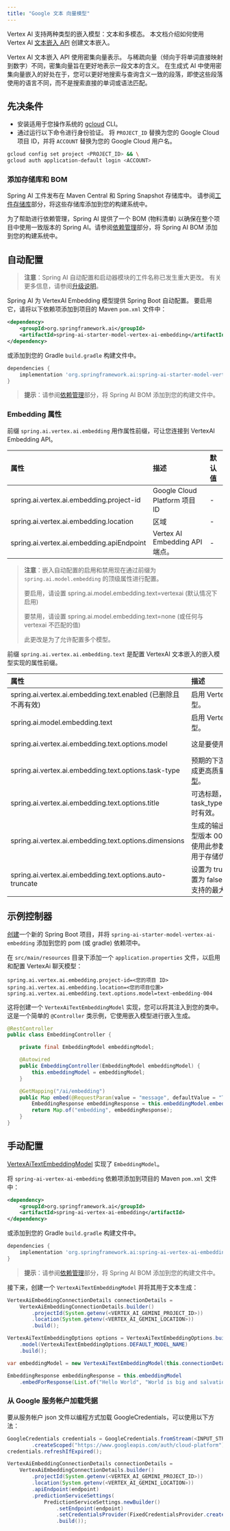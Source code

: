 ```yaml
---
title: "Google 文本 向量模型"
---
```


Vertex AI 支持两种类型的嵌入模型：文本和多模态。
本文档介绍如何使用 Vertex AI [文本嵌入 API](https://cloud.google.com/vertex-ai/generative-ai/docs/model-reference/text-embeddings-api) 创建文本嵌入。

Vertex AI 文本嵌入 API 使用密集向量表示。
与稀疏向量（倾向于将单词直接映射到数字）不同，密集向量旨在更好地表示一段文本的含义。
在生成式 AI 中使用密集向量嵌入的好处在于，您可以更好地搜索与查询含义一致的段落，即使这些段落使用的语言不同，而不是搜索直接的单词或语法匹配。

## 先决条件

- 安装适用于您操作系统的 [gcloud](https://cloud.google.com/sdk/docs/install) CLI。
- 通过运行以下命令进行身份验证。
将 `PROJECT_ID` 替换为您的 Google Cloud 项目 ID，并将 `ACCOUNT` 替换为您的 Google Cloud 用户名。

```bash
gcloud config set project <PROJECT_ID> && \
gcloud auth application-default login <ACCOUNT>
```

### 添加存储库和 BOM

Spring AI 工件发布在 Maven Central 和 Spring Snapshot 存储库中。
请参阅[工件存储库](/spring4ai/getting-started#artifact-repositories)部分，将这些存储库添加到您的构建系统中。

为了帮助进行依赖管理，Spring AI 提供了一个 BOM (物料清单) 以确保在整个项目中使用一致版本的 Spring AI。请参阅[依赖管理](/spring4ai/getting-started#dependency-management)部分，将 Spring AI BOM 添加到您的构建系统中。

## 自动配置

> **注意**：Spring AI 自动配置和启动器模块的工件名称已发生重大更改。
> 有关更多信息，请参阅[升级说明](https://docs.spring.io/spring-ai/reference/upgrade-notes.html)。

Spring AI 为 VertexAI Embedding 模型提供 Spring Boot 自动配置。
要启用它，请将以下依赖项添加到项目的 Maven `pom.xml` 文件中：

```xml
<dependency>
    <groupId>org.springframework.ai</groupId>
    <artifactId>spring-ai-starter-model-vertex-ai-embedding</artifactId>
</dependency>
```

或添加到您的 Gradle `build.gradle` 构建文件中。

```groovy
dependencies {
    implementation 'org.springframework.ai:spring-ai-starter-model-vertex-ai-embedding'
}
```

> **提示**：请参阅[依赖管理](/spring4ai/getting-started#dependency-management)部分，将 Spring AI BOM 添加到您的构建文件中。

### Embedding 属性

前缀 `spring.ai.vertex.ai.embedding` 用作属性前缀，可让您连接到 VertexAI Embedding API。

| 属性                                      | 描述                             | 默认值 |
| :---------------------------------------- | :------------------------------- | :----- |
| spring.ai.vertex.ai.embedding.project-id  | Google Cloud Platform 项目 ID   | -      |
| spring.ai.vertex.ai.embedding.location    | 区域                             | -      |
| spring.ai.vertex.ai.embedding.apiEndpoint | Vertex AI Embedding API 端点。 | -      |

> **注意**：嵌入自动配置的启用和禁用现在通过前缀为 `spring.ai.model.embedding` 的顶级属性进行配置。
>
> 要启用，请设置 spring.ai.model.embedding.text=vertexai (默认情况下启用)
>
> 要禁用，请设置 spring.ai.model.embedding.text=none (或任何与 vertexai 不匹配的值)
>
> 此更改是为了允许配置多个模型。

前缀 `spring.ai.vertex.ai.embedding.text` 是配置 VertexAI 文本嵌入的嵌入模型实现的属性前缀。

| 属性                                                                   | 描述                                                                                                                               | 默认值                 |
| :--------------------------------------------------------------------- | :------------------------------------------------------------------------------------------------------------------------------- | :--------------------- |
| spring.ai.vertex.ai.embedding.text.enabled (已删除且不再有效)              | 启用 Vertex AI Embedding API 模型。                                                                                                  | true                   |
| spring.ai.model.embedding.text                                         | 启用 Vertex AI Embedding API 模型。                                                                                                  | vertexai               |
| spring.ai.vertex.ai.embedding.text.options.model                       | 这是要使用的 [Vertex 文本嵌入模型](https://cloud.google.com/vertex-ai/generative-ai/docs/embeddings/get-text-embeddings#supported-models)。 | text-embedding-004     |
| spring.ai.vertex.ai.embedding.text.options.task-type                   | 预期的下游应用程序，以帮助模型生成更高质量的嵌入。可用的[任务类型](https://cloud.google.com/vertex-ai/generative-ai/docs/model-reference/text-embeddings-api#request_body)。 | `RETRIEVAL_DOCUMENT`   |
| spring.ai.vertex.ai.embedding.text.options.title                       | 可选标题，仅在 task_type=RETRIEVAL_DOCUMENT 时有效。                                                                                | -                      |
| spring.ai.vertex.ai.embedding.text.options.dimensions                  | 生成的输出嵌入应具有的维度数。模型版本 004 及更高版本支持。您可以使用此参数来减小嵌入大小，例如，用于存储优化。                                                                             | -                      |
| spring.ai.vertex.ai.embedding.text.options.auto-truncate               | 设置为 true 时，将截断输入文本。设置为 false 时，如果输入文本长于模型支持的最大长度，则返回错误。                                                                         | true                   |

## 示例控制器

[创建](https://start.spring.io/)一个新的 Spring Boot 项目，并将 `spring-ai-starter-model-vertex-ai-embedding` 添加到您的 pom (或 gradle) 依赖项中。

在 `src/main/resources` 目录下添加一个 `application.properties` 文件，以启用和配置 VertexAi 聊天模型：

```properties
spring.ai.vertex.ai.embedding.project-id=<您的项目 ID>
spring.ai.vertex.ai.embedding.location=<您的项目位置>
spring.ai.vertex.ai.embedding.text.options.model=text-embedding-004
```

这将创建一个 `VertexAiTextEmbeddingModel` 实现，您可以将其注入到您的类中。
这是一个简单的 `@Controller` 类示例，它使用嵌入模型进行嵌入生成。

```java
@RestController
public class EmbeddingController {

    private final EmbeddingModel embeddingModel;

    @Autowired
    public EmbeddingController(EmbeddingModel embeddingModel) {
        this.embeddingModel = embeddingModel;
    }

    @GetMapping("/ai/embedding")
    public Map embed(@RequestParam(value = "message", defaultValue = "Tell me a joke") String message) {
        EmbeddingResponse embeddingResponse = this.embeddingModel.embedForResponse(List.of(message));
        return Map.of("embedding", embeddingResponse);
    }
}
```

## 手动配置

[VertexAiTextEmbeddingModel](https://github.com/spring-projects/spring-ai/blob/main/models/spring-ai-vertex-ai-embedding/src/main/java/org/springframework/ai/vertexai/embedding/VertexAiTextEmbeddingModel.java) 实现了 `EmbeddingModel`。

将 `spring-ai-vertex-ai-embedding` 依赖项添加到项目的 Maven `pom.xml` 文件中：

```xml
<dependency>
    <groupId>org.springframework.ai</groupId>
    <artifactId>spring-ai-vertex-ai-embedding</artifactId>
</dependency>
```

或添加到您的 Gradle `build.gradle` 构建文件中。

```groovy
dependencies {
    implementation 'org.springframework.ai:spring-ai-vertex-ai-embedding'
}
```

> **提示**：请参阅[依赖管理](/spring4ai/getting-started#dependency-management)部分，将 Spring AI BOM 添加到您的构建文件中。

接下来，创建一个 `VertexAiTextEmbeddingModel` 并将其用于文本生成：

```java
VertexAiEmbeddingConnectionDetails connectionDetails =
    VertexAiEmbeddingConnectionDetails.builder()
        .projectId(System.getenv(<VERTEX_AI_GEMINI_PROJECT_ID>))
        .location(System.getenv(<VERTEX_AI_GEMINI_LOCATION>))
        .build();

VertexAiTextEmbeddingOptions options = VertexAiTextEmbeddingOptions.builder()
    .model(VertexAiTextEmbeddingOptions.DEFAULT_MODEL_NAME)
    .build();

var embeddingModel = new VertexAiTextEmbeddingModel(this.connectionDetails, this.options);

EmbeddingResponse embeddingResponse = this.embeddingModel
    .embedForResponse(List.of("Hello World", "World is big and salvation is near"));
```

### 从 Google 服务帐户加载凭据

要从服务帐户 json 文件以编程方式加载 GoogleCredentials，可以使用以下方法：

```java
GoogleCredentials credentials = GoogleCredentials.fromStream(<INPUT_STREAM_TO_CREDENTIALS_JSON>)
        .createScoped("https://www.googleapis.com/auth/cloud-platform");
credentials.refreshIfExpired();

VertexAiEmbeddingConnectionDetails connectionDetails =
    VertexAiEmbeddingConnectionDetails.builder()
        .projectId(System.getenv(<VERTEX_AI_GEMINI_PROJECT_ID>))
        .location(System.getenv(<VERTEX_AI_GEMINI_LOCATION>))
        .apiEndpoint(endpoint)
        .predictionServiceSettings(
            PredictionServiceSettings.newBuilder()
                .setEndpoint(endpoint)
                .setCredentialsProvider(FixedCredentialsProvider.create(credentials))
                .build());
``` 